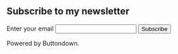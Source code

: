 ## Subscribe to my newsletter

<form
  action="https://buttondown.com/api/emails/embed-subscribe/ahmedsherifoo23"
  method="post"
  target="popupwindow"
  onsubmit="window.open('https://buttondown.com/ahmedsherifoo23', 'popupwindow')"
  class="embeddable-buttondown-form"
>
  <label htmlFor="bd-email">Enter your email</label>
  <input type="email" name="email" id="bd-email" />
  
  <input type="submit" value="Subscribe" />
  <p>
    <Link href="https://buttondown.com/refer/ahmedsherifoo23" target="_blank">Powered by Buttondown.</Link>
  </p>
</form>

<style jsx>{`
  .embeddable-buttondown-form {
    display: flex;
    flex-direction: column;
    gap: 10px;
    margin-top: 12px;
  }
  .embeddable-buttondown-form input[type="email"] {
    padding: 8px;
    border-radius: 4px;
    border: 1px solid #ccc;
    width: 100%;
    max-width: 300px;
  }
  .embeddable-buttondown-form input[type="submit"] {
    padding: 8px 16px;
    background: #007bff;
    color: #fff;
    border: none;
    border-radius: 4px;
    cursor: pointer;
    transition: all 0.3s ease;
    width: fit-content;
  }
  .embeddable-buttondown-form input[type="submit"]:hover {
    transform: scale(1.05);
    background: #0056b3;
  }
`}</style>